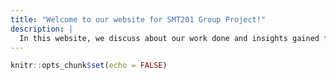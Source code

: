 ```yaml
---
title: "Welcome to our website for SMT201 Group Project!"
description: |
  In this website, we discuss about our work done and insights gained for the project. Here are some information about us.
---
```


```r
knitr::opts_chunk$set(echo = FALSE)
```
